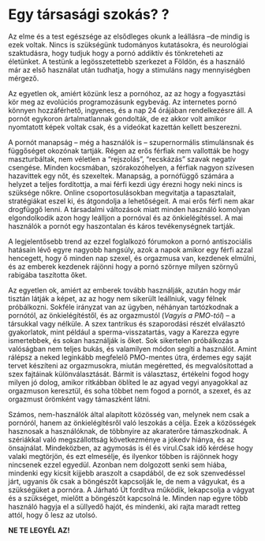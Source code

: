 # Egy társasági szokás? ?

Az elme és a test egészsége az elsődleges okunk a leállásra --de mindig is ezek voltak. Nincs is szükségünk tudományos kutatásokra, és neurológiai szaktudásra, hogy tudjuk hogy a pornó addiktív és tönkreteheti az életünket. A testünk a legösszetettebb szerkezet a Földön, és a használó már az első használat után tudhatja, hogy a stimuláns nagy mennyiségben mérgező.

Az egyetlen ok, amiért közünk lesz a pornóhoz, az az hogy a fogyasztási kör meg az evolúciós programozásunk egybevág. Az internetes pornó könnyen hozzáférhető, ingyenes, és a nap 24 órájában rendelkezésre áll. A pornót egykoron ártalmatlannak gondolták, de ez akkor volt amikor nyomtatott képek voltak csak, és a videókat kazettán kellett beszerezni.

A pornót manapság -- még a használók is -- szupernormális stimulánsnak és függőséget okozónak tartják. Régen az erős férfiak nem vallották be hogy maszturbáltak, nem véletlen a “rejszolás”, “recskázás” szavak negatív csengése. Minden kocsmában, szórakozóhelyen, a férfiak nagyon szívesen hazavittek egy nőt, és szexeltek. Manapság, a pornófüggő számára a helyzet a teljes fordítottja, a mai férfi kezdi úgy érezni hogy neki nincs is szüksége nőkre. Online csoportosulásokban megvitatja a tapasztalait, stratégiákat eszel ki, és átgondolja a lehetőségeit. A mai erős férfi nem akar drogfüggő lenni. A társadalmi változások miatt minden használó komolyan elgondolkodik azon hogy leálljon a pornóval és az önkielégítéssel. A mai használók a pornót egy haszontalan és káros tevékenységnek tartják.

A legjelentősebb trend az ezzel foglalkozó fórumokon a pornó antiszociális hatásain lévő egyre nagyobb hangsúly, azok a napok amikor egy férfi azzal hencegett, hogy ő minden nap szexel, és orgazmusa van, kezdenek elmúlni, és az emberek kezdenek rájönni hogy a pornó szörnye milyen szörnyű rabigába taszította őket.

Az egyetlen ok, amiért az emberek tovább használják, azután hogy már tisztán látják a képet, az az hogy nem sikerült leállniuk, vagy félnek próbálkozni. Sokféle irányzat van az ügyben, néhányan tartózkodnak  a pornótól, az önkielégítéstől, és az orgazmustól (*Vagyis a PMO-tól*) -- a társukkal vagy nélküle. A szex tantrikus és szaporodási részét elválasztó gyakorlatok, mint például a sperma-visszatartás, vagy a Karezza egyre ismertebbek, és sokan használják is őket. Sok sikertelen próbálkozás a valóságban nem teljes bukás, és valamilyen módon segíti a használót. Amint rálépsz a neked leginkább megfelelő  PMO-mentes útra, érdemes egy saját tervet készíteni az orgazmusokra, miután megéretted, és megvalósítottad a szex fajtáinak különválasztását. Bármit is választasz, értékelni fogod hogy milyen jó dolog, amikor ritkábban öblíted le az agyad vegyi anyagokkal az orgazmuson keresztül, és soha többet nem fogod a pornót, a szexet, és az orgazmust örömként vagy támaszként látni.

Számos, nem-használók által alapított közösség van, melynek nem csak a pornóról, hanem az önkielégítésről való leszokás a célja. Ezek a közösségek hasznosak a használóknak, de többnyire az akaraterőre támaszkodnak. A szériákkal való megszállottság következménye a jókedv hiánya, és az önsajnálat. Mindeközben, az agymosás is él és virul.Csak idő kérdése hogy valaki megtörjön, és ezt elmesélje, és ilyenkor többen is rájönnek hogy nincsenek ezzel egyedül. Azonban nem dolgozott senki sem hiába, mindenki egy kicsit kijjebb araszolt a csapdából, de ez sok szenvedéssel járt, ugyanis ők csak a böngészőt kapcsolják le, de nem a vágyukat, és a szükségüket a pornóra. A Járható Út fordítva működik, lekapcsolja a vágyat és a szükséget, mielőtt a böngészőt kapcsolná le. Minden nap egyre több használó hagyja el a süllyedő hajót, és mindenki, aki rajta maradt retteg attól, hogy ő lesz az utolsó.

**NE TE LEGYÉL AZ!**
